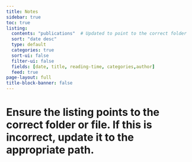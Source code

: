 ```yaml
---
title: Notes
sidebar: true
toc: true
listing:
  contents: "publications"  # Updated to point to the correct folder
  sort: "date desc"
  type: default
  categories: true
  sort-ui: false
  filter-ui: false
  fields: [date, title, reading-time, categories,author]
  feed: true
page-layout: full
title-block-banner: false
---
```

# Ensure the listing points to the correct folder or file. If this is incorrect, update it to the appropriate path.

